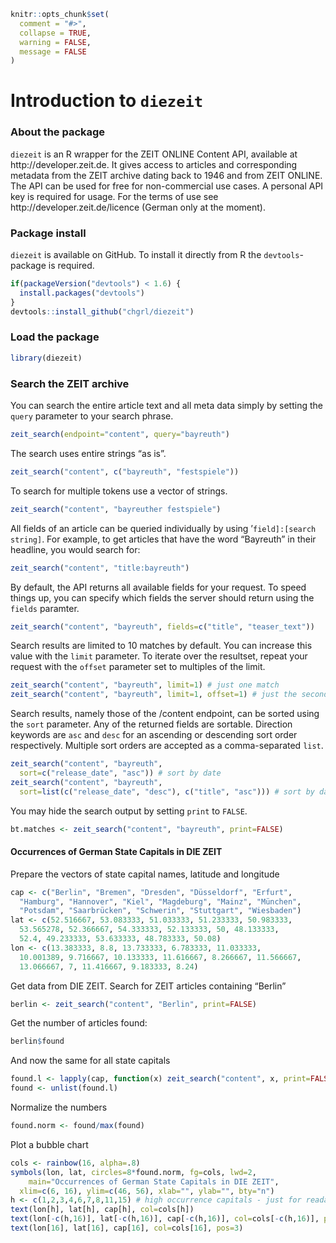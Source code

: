 <!--
%\VignetteEngine{knitr::rmarkdown}
%\VignetteIndexEntry{diezeit vignette}
%\VignetteEncoding{UTF-8}
-->

```r
knitr::opts_chunk$set(
  comment = "#>",
  collapse = TRUE,
  warning = FALSE, 
  message = FALSE
)
```



Introduction to `diezeit`
======

### About the package

`diezeit` is an R wrapper for the ZEIT ONLINE Content API, available at http://developer.zeit.de. 
It gives access to articles and corresponding metadata from the ZEIT archive dating back to 1946 
and from ZEIT ONLINE. The API can be used for free for non-commercial use cases. A personal API 
key is required for usage. 
For the terms of use see http://developer.zeit.de/licence (German only at the moment).

### Package install

`diezeit` is available on GitHub. To install it directly from R the `devtools`-package is required.

```r
if(packageVersion("devtools") < 1.6) {
  install.packages("devtools")
}
devtools::install_github("chgrl/diezeit")
```

### Load the package

```r
library(diezeit)
```


### Search the ZEIT archive

You can search the entire article text and all meta data simply by setting the `query` parameter
to your search phrase.

```r
zeit_search(endpoint="content", query="bayreuth")
```

The search uses entire strings "as is".

```r
zeit_search("content", c("bayreuth", "festspiele"))
```

To search for multiple tokens use a vector of strings.

```r
zeit_search("content", "bayreuther festspiele")
```

All fields of an article can be queried individually by using '`field]:[search string]`.
For example, to get articles that have the word "Bayreuth" in their headline, you would
search for:

```r
zeit_search("content", "title:bayreuth")
```

By default, the API returns all available fields for your request. To speed things up, you can 
specify which fields the server should return using the `fields` paramter.

```r
zeit_search("content", "bayreuth", fields=c("title", "teaser_text"))
```

Search results are limited to 10 matches by default. You can increase this value with the `limit` 
parameter. To iterate over the resultset, repeat your request with the `offset` parameter set to 
multiples of the limit.

```r
zeit_search("content", "bayreuth", limit=1) # just one match
zeit_search("content", "bayreuth", limit=1, offset=1) # just the second match
```

Search results, namely those of the /content endpoint, can be sorted using the `sort` parameter. 
Any of the returned fields are sortable. Direction keywords are `asc` and `desc` for an ascending 
or descending sort order respectively. Multiple sort orders are accepted as a comma-separated `list`.

```r
zeit_search("content", "bayreuth", 
  sort=c("release_date", "asc")) # sort by date
zeit_search("content", "bayreuth", 
  sort=list(c("release_date", "desc"), c("title", "asc"))) # sort by date and title
```

You may hide the search output by setting `print` to `FALSE`.

```r
bt.matches <- zeit_search("content", "bayreuth", print=FALSE)
```


#### Occurrences of German State Capitals in DIE ZEIT

Prepare the vectors of state capital names, latitude and longitude

```r
cap <- c("Berlin", "Bremen", "Dresden", "Düsseldorf", "Erfurt",
  "Hamburg", "Hannover", "Kiel", "Magdeburg", "Mainz", "München",
  "Potsdam", "Saarbrücken", "Schwerin", "Stuttgart", "Wiesbaden")
lat <- c(52.516667, 53.083333, 51.033333, 51.233333, 50.983333,
  53.565278, 52.366667, 54.333333, 52.133333, 50, 48.133333,
  52.4, 49.233333, 53.633333, 48.783333, 50.08) 
lon <- c(13.383333, 8.8, 13.733333, 6.783333, 11.033333,
  10.001389, 9.716667, 10.133333, 11.616667, 8.266667, 11.566667,
  13.066667, 7, 11.416667, 9.183333, 8.24)
```

Get data from DIE ZEIT. Search for ZEIT articles containing "Berlin"

```r
berlin <- zeit_search("content", "Berlin", print=FALSE)
```

Get the number of articles found:

```r
berlin$found
```

And now the same for all state capitals

```r
found.l <- lapply(cap, function(x) zeit_search("content", x, print=FALSE)$found)
found <- unlist(found.l)
```

Normalize the numbers

```r
found.norm <- found/max(found)
```

Plot a bubble chart

```r
cols <- rainbow(16, alpha=.8)
symbols(lon, lat, circles=8*found.norm, fg=cols, lwd=2, 
	main="Occurrences of German State Capitals in DIE ZEIT",
  xlim=c(6, 16), ylim=c(46, 56), xlab="", ylab="", bty="n")
h <- c(1,2,3,4,6,7,8,11,15)	# high occurrence capitals - just for readability
text(lon[h], lat[h], cap[h], col=cols[h])
text(lon[-c(h,16)], lat[-c(h,16)], cap[-c(h,16)], col=cols[-c(h,16)], pos=1)
text(lon[16], lat[16], cap[16], col=cols[16], pos=3)
```
